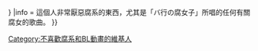 {{Userbox
|border-c = #000000
|border-s = 2
|id-c     = #FFFFFF
|id-s     = 12
|id-fc    = #000000
|info-c   = #003399
|info-s   = 8
|info-fc  = #FFFFFF
|id       = {{{logo|{{{3|NO<br><s>腐女</s>!}}}}}}
|info     = 這個人非常厭惡腐系的東西，尤其是「バ行の腐女子」所唱的任何有關腐女的歌曲。
}}
[[Category:不喜歡腐系和BL動畫的維基人]]